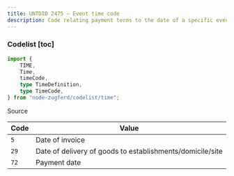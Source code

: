 ```yaml
---
title: UNTDID 2475 — Event time code
description: Code relating payment terms to the date of a specific event.
---
```


### Codelist [toc]

```ts
import {
	TIME,
	Time,
	timeCode,
	type TimeDefinition,
	type TimeCode,
} from "node-zugferd/codelist/time";

```

<div className="w-fit">
<Link href="https://github.com/jslno/node-zugferd/blob/main/packages/node-zugferd/scripts/codelists/time/output.xml" rel="noreferrer noopener" target="_blank">
Source
</Link>
</div>

<table className="[&_*>_*]:mt-0! [&_*>_*]:mb-0!">
<colgroup>
<col />
<col />
</colgroup>
<thead>
<tr>
<th>
Code
</th>
<th>
Value
</th>
</tr>
</thead>
<tbody>
<tr>
<td>
<code>5</code>
</td>
<td>
Date of invoice
</td>
</tr>
<tr>
<td>
<code>29</code>
</td>
<td>
Date of delivery of goods to establishments/domicile/site
</td>
</tr>
<tr>
<td>
<code>72</code>
</td>
<td>
Payment date
</td>
</tr>
</tbody>
</table>

